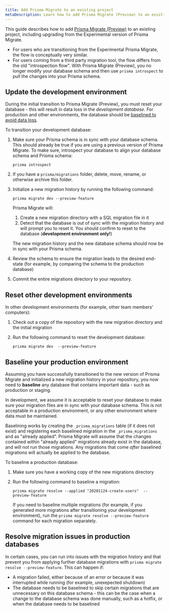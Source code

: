```yaml
---
title: Add Prisma Migrate to an existing project
metaDescription: Learn how to add Prisma Migrate (Preview) to an existing project.
---
```


<TopBlock>

This guide describes how to add [Prisma Migrate (Preview)](../../../concepts/components/prisma-migrate) to an existing project, including upgrading from the Experimental version of Prisma Migrate.

* For users who are transitioning from the Experimental Prisma Migrate, the flow is conceptually very similar.
* For users coming from a third party migration tool, the flow differs from the old "introspection flow". With Prisma Migrate (Preview), you no longer modify your database schema and then use `prisma introspect` to pull the changes into your Prisma schema.

</TopBlock>

## Update the development environment

During the initial transition to Prisma Migrate (Preview), you must reset your database - this will result in data loss in the _development database_. For production and other environments, the database should be [baselined to avoid data loss](#baseline-your-production-environment).

To transition your development database:

1. Make sure your Prisma schema is in sync with your database schema. This should already be true if you are using a previous version of Prisma Migrate. To make sure, introspect your database to align your database schema and Prisma schema:

    ```
    prisma introspect
    ```

1. If you have a `prisma/migrations` folder, delete, move, rename, or otherwise archive this folder.

1. Initialize a new migration history by running the following command:

    ```terminal
    prisma migrate dev --preview-feature
    ```

    Prisma Migrate will:

    1. Create a new migration directory with a SQL migration file in it
    1. Detect that the database is out of sync with the migration history and will prompt you to reset it. You should confirm to reset to the database (**development environment only!**)

    The new migration history and the new database schema should now be in sync with your Prisma schema.

1. Review the schema to ensure the migration leads to the desired end-state (for example, by comparing the schema to the production database)

1. Commit the  entire migrations directory to your repository.

## Reset other development environments

In other development environments (for example, other team members' computers):

1. Check out a copy of the repository with the new migration directory and the initial migration
2. Run the following command to reset the development database:

   ```terminal
   prisma migrate dev  --preview-feature
   ```

## Baseline your production environment

Assuming you have successfully transitioned to the new version of Prisma Migrate and initialized a new migration history in your repository, you now need to **baseline** any database that contains important data - such as production or staging.

In development, we assume it is acceptable to reset your database to make sure your migration files are in sync with your database schema. This is not acceptable in a production environment, or any other environment where data must be maintained.

Baselining works by creating the `_prisma_migrations` table (if it does not exist) and registering each baselined migration in the `_prisma_migrations` and as "already applied". Prisma Migrate will assume that the changes contained within "already applied" migrations already exist in the database, and will not run those migrations. Any migrations that come _after_ baselined migrations will actually be applied to the database.

To baseline a production database:

1. Make sure you have a working copy of the new migrations directory
2. Run the following command to baseline a migration:

   ```terminal
   prisma migrate resolve --applied "20201124-create-users"  --preview-feature
   ```

   If you need to baseline multiple migrations (for example, if you generated more migrations after transitioning your development environment), run the `prisma migrate resolve --preview-feature` command for each migration separately.

## Resolve migration issues in production databases

In certain cases, you can run into issues with the migration history and that prevent you from applying further database migrations with `prisma migrate resolve --preview-feature`. This can happen if:


- A migration failed, either because of an error or because it was interrupted while running (for example, unexepected shutdown)
- The database needs to be baselined to skip certain migrations that are unnecessary on this database schema - this can be the case when a change to the database schema was done manually, such as a hotfix, or when the database needs to be baselined
